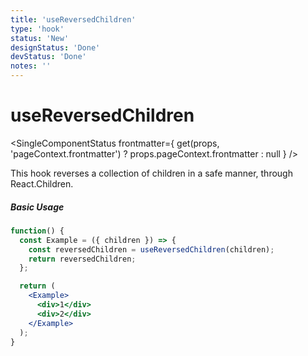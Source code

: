 ```yaml
---
title: 'useReversedChildren'
type: 'hook'
status: 'New'
designStatus: 'Done'
devStatus: 'Done'
notes: ''
---
```



# useReversedChildren

<SingleComponentStatus
  frontmatter={
    get(props, 'pageContext.frontmatter') ? props.pageContext.frontmatter : null
  }
/>

<p>
  This hook reverses a collection of children in a safe manner, through React.Children.
</p>

##### Basic Usage

```jsx live
function() {
  const Example = ({ children }) => {
    const reversedChildren = useReversedChildren(children);
    return reversedChildren;
  };

  return (
    <Example>
      <div>1</div>
      <div>2</div>
    </Example>
  );
}
```
